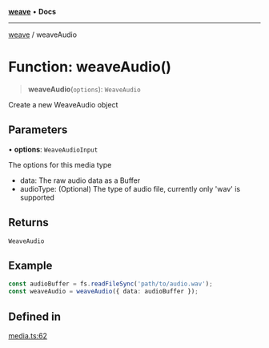 [**weave**](/weave/reference/typescript-sdk/weave/index) • **Docs**

***

[weave](/weave/reference/typescript-sdk/weave/index) / weaveAudio

# Function: weaveAudio()

> **weaveAudio**(`options`): `WeaveAudio`

Create a new WeaveAudio object

## Parameters

• **options**: `WeaveAudioInput`

The options for this media type
   - data: The raw audio data as a Buffer
   - audioType: (Optional) The type of audio file, currently only 'wav' is supported

## Returns

`WeaveAudio`

## Example

```ts
const audioBuffer = fs.readFileSync('path/to/audio.wav');
const weaveAudio = weaveAudio({ data: audioBuffer });
```

## Defined in

[media.ts:62](https://github.com/wandb/weave/blob/e2313369cb35bc1b6f97c70539926dd951ead21e/sdks/node/src/media.ts#L62)

